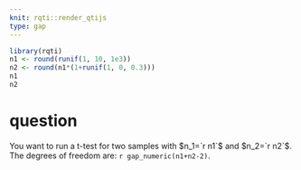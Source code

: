```yaml
---
knit: rqti::render_qtijs
type: gap
---
```


```r
library(rqti)
n1 <- round(runif(1, 10, 1e3))
n2 <- round(n1*(1+runif(1, 0, 0.3)))
n1
n2
```

# question

You want to run a t-test for two samples with $n_1=`r n1`$ and $n_2=`r n2`$. The degrees of freedom are: `r gap_numeric(n1+n2-2)`.
